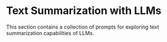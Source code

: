# Text Summarization with LLMs


This section contains a collection of prompts for exploring text summarization capabilities of LLMs.

<ContentFileNames section="prompts/text-summarization" lang="zh"/>